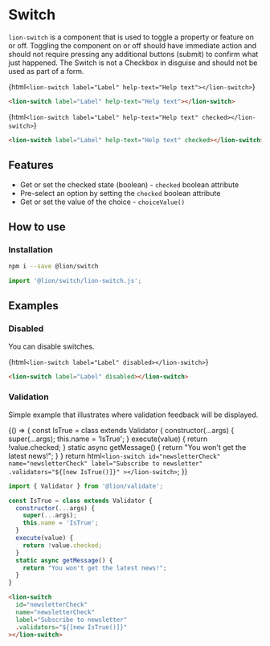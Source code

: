 

<Meta title="Button System/Switch" />

# Switch

`lion-switch` is a component that is used to toggle a property or feature on or off. Toggling the component on or off should have immediate action and should not require pressing any additional buttons (submit) to confirm what just happened. The Switch is not a Checkbox in disguise and should not be used as part of a form.

<Story name="Default (off)">{html`
  <lion-switch label="Label" help-text="Help text"></lion-switch>
`}</Story>

```html
<lion-switch label="Label" help-text="Help text"></lion-switch>
```

<Story name="Checked">{html`
  <lion-switch label="Label" help-text="Help text" checked></lion-switch>
`}</Story>

```html
<lion-switch label="Label" help-text="Help text" checked></lion-switch>
```

## Features

- Get or set the checked state (boolean) - `checked` boolean attribute
- Pre-select an option by setting the `checked` boolean attribute
- Get or set the value of the choice - `choiceValue()`

## How to use

### Installation

```sh
npm i --save @lion/switch
```

```js
import '@lion/switch/lion-switch.js';
```

## Examples

### Disabled

You can disable switches.

<Story name="Disabled">{html`
  <lion-switch label="Label" disabled></lion-switch>
`}</Story>

```html
<lion-switch label="Label" disabled></lion-switch>
```

### Validation

Simple example that illustrates where validation feedback will be displayed.

<Story name="Validation">{() => {
  const IsTrue = class extends Validator {
    constructor(...args) {
      super(...args);
      this.name = 'IsTrue';
    }
    execute(value) {
      return !value.checked;
    }
    static async getMessage() {
      return "You won't get the latest news!";
    }
  }
  return html`
    <lion-switch
      id="newsletterCheck"
      name="newsletterCheck"
      label="Subscribe to newsletter"
      .validators="${[new IsTrue()]}"
    ></lion-switch>
  `;
}}</Story>

```js
import { Validator } from '@lion/validate';

const IsTrue = class extends Validator {
  constructor(...args) {
    super(...args);
    this.name = 'IsTrue';
  }
  execute(value) {
    return !value.checked;
  }
  static async getMessage() {
    return "You won't get the latest news!";
  }
}
```

```html
<lion-switch
  id="newsletterCheck"
  name="newsletterCheck"
  label="Subscribe to newsletter"
  .validators="${[new IsTrue()]}"
></lion-switch>
```
